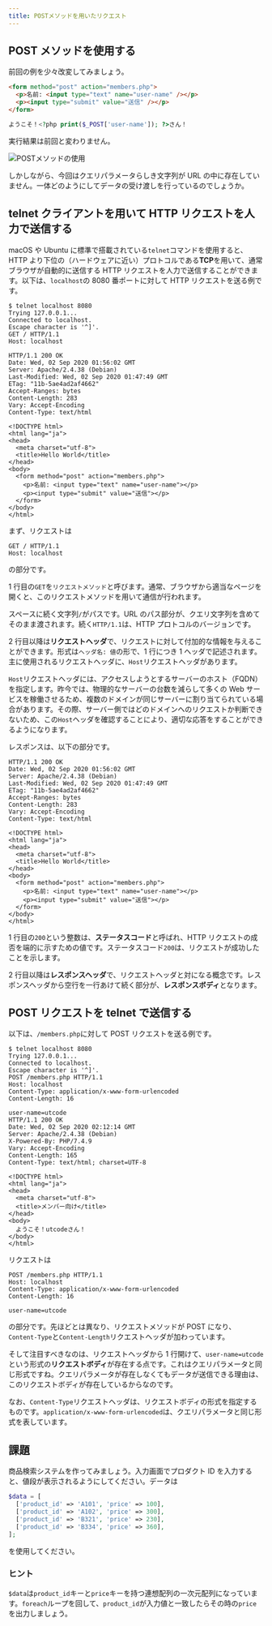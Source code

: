 ```yaml
---
title: POSTメソッドを用いたリクエスト
---
```


## POST メソッドを使用する

前回の例を少々改変してみましょう。

```html title="index.html"
<form method="post" action="members.php">
  <p>名前: <input type="text" name="user-name" /></p>
  <p><input type="submit" value="送信" /></p>
</form>
```

```php title="members.php"
ようこそ！<?php print($_POST['user-name']); ?>さん！
```

実行結果は前回と変わりません。

![POSTメソッドの使用](09/use-post.png)

しかしながら、今回はクエリパラメータらしき文字列が URL の中に存在していません。一体どのようにしてデータの受け渡しを行っているのでしょうか。

## telnet クライアントを用いて HTTP リクエストを人力で送信する

macOS や Ubuntu に標準で搭載されている`telnet`コマンドを使用すると、HTTP より下位の（ハードウェアに近い）プロトコルである**TCP**を用いて、通常ブラウザが自動的に送信する HTTP リクエストを人力で送信することができます。以下は、`localhost`の 8080 番ポートに対して HTTP リクエストを送る例です。

```
$ telnet localhost 8080
Trying 127.0.0.1...
Connected to localhost.
Escape character is '^]'.
GET / HTTP/1.1
Host: localhost

HTTP/1.1 200 OK
Date: Wed, 02 Sep 2020 01:56:02 GMT
Server: Apache/2.4.38 (Debian)
Last-Modified: Wed, 02 Sep 2020 01:47:49 GMT
ETag: "11b-5ae4ad2af4662"
Accept-Ranges: bytes
Content-Length: 283
Vary: Accept-Encoding
Content-Type: text/html

<!DOCTYPE html>
<html lang="ja">
<head>
  <meta charset="utf-8">
  <title>Hello World</title>
</head>
<body>
  <form method="post" action="members.php">
    <p>名前: <input type="text" name="user-name"></p>
    <p><input type="submit" value="送信"></p>
  </form>
</body>
</html>
```

まず、リクエストは

```
GET / HTTP/1.1
Host: localhost
```

の部分です。

1 行目の`GET`を`リクエストメソッド`と呼びます。通常、ブラウザから適当なページを開くと、このリクエストメソッドを用いて通信が行われます。

スペースに続く文字列`/`がパスです。URL のパス部分が、クエリ文字列を含めてそのまま渡されます。続く`HTTP/1.1`は、HTTP プロトコルのバージョンです。

2 行目以降は**リクエストヘッダ**で、リクエストに対して付加的な情報を与えることができます。形式は`ヘッダ名: 値`の形で、1 行につき 1 ヘッダで記述されます。主に使用されるリクエストヘッダに、`Host`リクエストヘッダがあります。

`Host`リクエストヘッダには、アクセスしようとするサーバーのホスト（FQDN）を指定します。昨今では、物理的なサーバーの台数を減らして多くの Web サービスを稼働させるため、複数のドメインが同じサーバーに割り当てられている場合があります。その際、サーバー側ではどのドメインへのリクエストか判断できないため、この`Host`ヘッダを確認することにより、適切な応答をすることができるようになります。

レスポンスは、以下の部分です。

```
HTTP/1.1 200 OK
Date: Wed, 02 Sep 2020 01:56:02 GMT
Server: Apache/2.4.38 (Debian)
Last-Modified: Wed, 02 Sep 2020 01:47:49 GMT
ETag: "11b-5ae4ad2af4662"
Accept-Ranges: bytes
Content-Length: 283
Vary: Accept-Encoding
Content-Type: text/html

<!DOCTYPE html>
<html lang="ja">
<head>
  <meta charset="utf-8">
  <title>Hello World</title>
</head>
<body>
  <form method="post" action="members.php">
    <p>名前: <input type="text" name="user-name"></p>
    <p><input type="submit" value="送信"></p>
  </form>
</body>
</html>
```

1 行目の`200`という整数は、**ステータスコード**と呼ばれ、HTTP リクエストの成否を端的に示すための値です。ステータスコード`200`は、リクエストが成功したことを示します。

2 行目以降は**レスポンスヘッダ**で、リクエストヘッダと対になる概念です。レスポンスヘッダから空行を一行あけて続く部分が、**レスポンスボディ**となります。

## POST リクエストを telnet で送信する

以下は、`/members.php`に対して POST リクエストを送る例です。

```
$ telnet localhost 8080
Trying 127.0.0.1...
Connected to localhost.
Escape character is '^]'.
POST /members.php HTTP/1.1
Host: localhost
Content-Type: application/x-www-form-urlencoded
Content-Length: 16

user-name=utcode
HTTP/1.1 200 OK
Date: Wed, 02 Sep 2020 02:12:14 GMT
Server: Apache/2.4.38 (Debian)
X-Powered-By: PHP/7.4.9
Vary: Accept-Encoding
Content-Length: 165
Content-Type: text/html; charset=UTF-8

<!DOCTYPE html>
<html lang="ja">
<head>
  <meta charset="utf-8">
  <title>メンバー向け</title>
</head>
<body>
  ようこそ！utcodeさん！
</body>
</html>
```

リクエストは

```
POST /members.php HTTP/1.1
Host: localhost
Content-Type: application/x-www-form-urlencoded
Content-Length: 16

user-name=utcode
```

の部分です。先ほどとは異なり、リクエストメソッドが POST になり、`Content-Type`と`Content-Length`リクエストヘッダが加わっています。

そして注目すべきなのは、リクエストヘッダから 1 行開けて、`user-name=utcode`という形式の**リクエストボディ**が存在する点です。これはクエリパラメータと同じ形式ですね。クエリパラメータが存在しなくてもデータが送信できる理由は、このリクエストボディが存在しているからなのです。

なお、`Content-Type`リクエストヘッダは、リクエストボディの形式を指定するものです。`application/x-www-form-urlencoded`は、クエリパラメータと同じ形式を表しています。

## 課題

商品検索システムを作ってみましょう。入力画面でプロダクト ID を入力すると、値段が表示されるようにしてください。データは

```php
$data = [
  ['product_id' => 'A101', 'price' => 100],
  ['product_id' => 'A102', 'price' => 300],
  ['product_id' => 'B321', 'price' => 230],
  ['product_id' => 'B334', 'price' => 360],
];
```

を使用してください。

### ヒント

`$data`は`product_id`キーと`price`キーを持つ連想配列の一次元配列になっています。`foreach`ループを回して、`product_id`が入力値と一致したらその時の`price`を出力しましょう。

